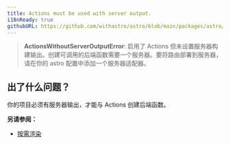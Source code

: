 ```yaml
---
title: Actions must be used with server output.
i18nReady: true
githubURL: https://github.com/withastro/astro/blob/main/packages/astro/src/core/errors/errors-data.ts
---
```


> **ActionsWithoutServerOutputError**: 启用了 Actions 但未设置服务器构建输出。创建可调用的后端函数需要一个服务器。要将路由部署到服务器，请在你的 astro 配置中添加一个服务器适配器。

## 出了什么问题？
你的项目必须有服务器输出，才能与 Actions 创建后端函数。

**另请参阅：**
-  [按需渲染](/zh-cn/basics/rendering-modes/#按需渲染)
